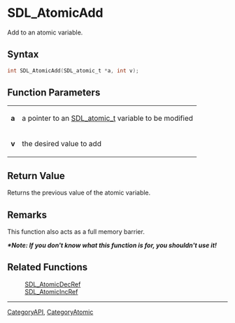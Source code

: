 = SDL_AtomicAdd =

Add to an atomic variable.

== Syntax ==

<syntaxhighlight lang='c'>
int SDL_AtomicAdd(SDL_atomic_t *a, int v);
</syntaxhighlight>

== Function Parameters ==

{|
|'''a'''
|a pointer to an [[SDL_atomic_t]] variable to be modified
|-
|'''v'''
|the desired value to add
|}

== Return Value ==

Returns the previous value of the atomic variable.



== Remarks ==

This function also acts as a full memory barrier.

'''''*Note: If you don't know what this function is for, you shouldn't use
it!'''''

== Related Functions ==

:[[SDL_AtomicDecRef]]
:[[SDL_AtomicIncRef]]

----
[[CategoryAPI]], [[CategoryAtomic]]


